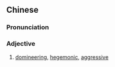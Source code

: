 {{also|霸气}}
==Chinese==
{{zh-forms|s=霸气}}

===Pronunciation===
{{zh-pron
|m=bàqì
|c=baa3 hei3
|mn=pà-khì
|cat=a
}}

===Adjective===
{{zh-adj}}

# [[domineering]], [[hegemonic]], [[aggressive]]